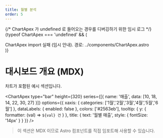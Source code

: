 ```yaml
---
title: 월별 분석
order: 5
---
```


{/* ChartApex 가 undefined 로 들어오는 경우를 디버깅하기 위한 임시 로그 */}
{typeof ChartApex === 'undefined' && (
  <div style={{padding:'0.75rem',border:'1px solid #f87171',background:'#fef2f2',color:'#991b1b',borderRadius:'0.5rem'}}>
    ChartApex import 실패 (임시 안내). 경로: ../components/ChartApex.astro
  </div>
)}

# 대시보드 개요 (MDX)

차트가 포함된 예시 섹션입니다.

<ChartApex
  type="bar"
  height={320}
  series={[{ name: '매출', data: [10, 18, 14, 22, 30, 27] }]}
  options={{
    xaxis: { categories: ['1월','2월','3월','4월','5월','6월'] },
    dataLabels: { enabled: false },
    colors: ['#2563eb'],
    tooltip: { y: { formatter: (val) => `${val} 건` } },
    title: { text: '월별 매출', style: { fontSize: '14px' } }
  }}
/>

> 이 섹션은 MDX 이므로 Astro 컴포넌트를 직접 임포트해 사용할 수 있습니다.
